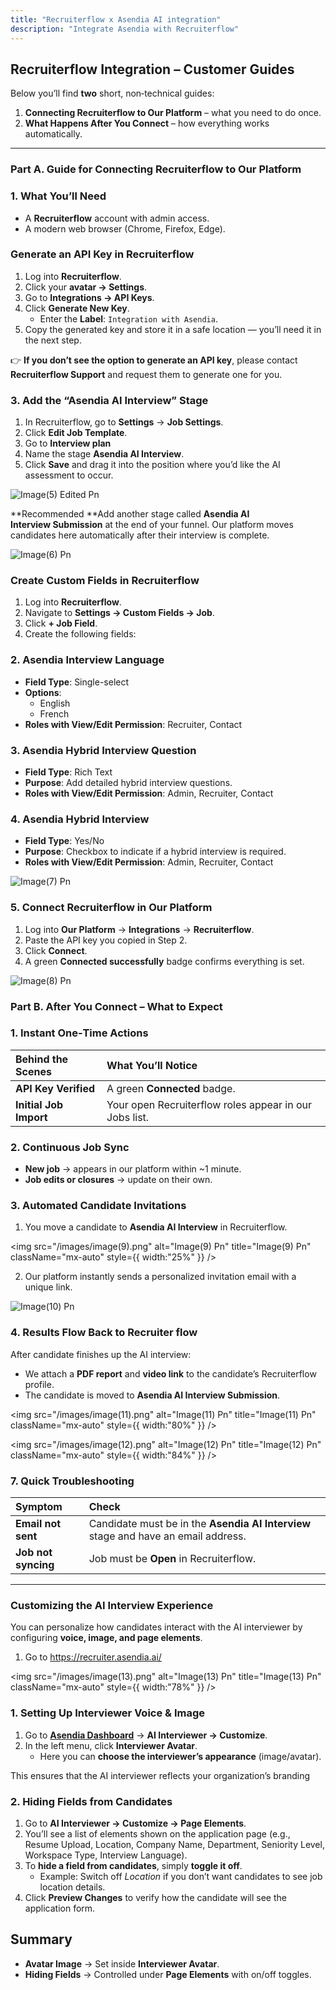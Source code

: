 ```yaml
---
title: "Recruiterflow x Asendia AI integration"
description: "Integrate Asendia with Recruiterflow"
---
```


## Recruiterflow Integration – Customer Guides

Below you’ll find **two** short, non‑technical guides:

1. **Connecting Recruiterflow to Our Platform** – what you need to do once.
2. **What Happens After You Connect** – how everything works automatically.

---

### Part A. Guide for Connecting Recruiterflow to Our Platform

### 1. What You’ll Need

- A **Recruiterflow** account with admin access.
- A modern web browser (Chrome, Firefox, Edge).

### Generate an API Key in Recruiterflow

1. Log into **Recruiterflow**.
2. Click your **avatar → Settings**.
3. Go to **Integrations → API Keys**.
4. Click **Generate New Key**.
   - Enter the **Label**: `Integration with Asendia`.
5. Copy the generated key and store it in a safe location — you’ll need it in the next step.

👉 **If you don’t see the option to generate an API key**, please contact **Recruiterflow Support** and request them to generate one for you.

### 3. Add the “Asendia AI Interview” Stage

1. In Recruiterflow, go to **Settings** → **Job Settings**.
2. Click **Edit Job Template**.
3. Go to **Interview plan**
4. Name the stage **Asendia AI Interview**.
5. Click **Save** and drag it into the position where you’d like the AI assessment to occur.

![Image(5) Edited Pn](/images/image\(5\)-Edited.png)

\*\*Recommended \*\*Add another stage called **Asendia AI Interview Submission** at the end of your funnel. Our platform moves candidates here automatically after their interview is complete.

![Image(6) Pn](/images/image\(6\).png)

### Create Custom Fields in Recruiterflow

1. Log into **Recruiterflow**.
2. Navigate to **Settings → Custom Fields → Job**.
3. Click **\+ Job Field**.
4. Create the following fields:

### 2. Asendia Interview Language

- **Field Type**: Single-select
- **Options**:
  - English
  - French
- **Roles with View/Edit Permission**: Recruiter, Contact

### 3. Asendia Hybrid Interview Question

- **Field Type**: Rich Text
- **Purpose**: Add detailed hybrid interview questions.
- **Roles with View/Edit Permission**: Admin, Recruiter, Contact

### 4. Asendia Hybrid Interview

- **Field Type**: Yes/No
- **Purpose**: Checkbox to indicate if a hybrid interview is required.
- **Roles with View/Edit Permission**: Admin, Recruiter, Contact

![Image(7) Pn](/images/image\(7\).png)

### 5. Connect Recruiterflow in Our Platform

1. Log into **Our Platform** → **Integrations** → **Recruiterflow**.
2. Paste the API key you copied in Step 2.
3. Click **Connect**.
4. A green **Connected successfully** badge confirms everything is set.

![Image(8) Pn](/images/image\(8\).png)

### Part B. After You Connect – What to Expect

### 1. Instant One‑Time Actions

| Behind the Scenes      | What You’ll Notice                                     |
| :--------------------- | :----------------------------------------------------- |
| **API Key Verified**   | A green **Connected** badge.                           |
| **Initial Job Import** | Your open Recruiterflow roles appear in our Jobs list. |

### 2. Continuous Job Sync

- **New job** → appears in our platform within ~1 minute.
- **Job edits or closures** → update on their own.

### 3. Automated Candidate Invitations

1. You move a candidate to **Asendia AI Interview** in Recruiterflow.

<img
  src="/images/image(9).png"
  alt="Image(9) Pn"
  title="Image(9) Pn"
  className="mx-auto"
  style={{ width:"25%" }}
/>

2. Our platform instantly sends a personalized invitation email with a unique link.

<img
  src="/images/image(10).png"
  alt="Image(10) Pn"
  title="Image(10) Pn"
  className="mx-auto"
/>

### 4. Results Flow Back to Recruiter flow

After candidate finishes up the AI interview:

- We attach a **PDF report** and **video link** to the candidate’s Recruiterflow profile.
- The candidate is moved to **Asendia AI Interview Submission**.

<img
  src="/images/image(11).png"
  alt="Image(11) Pn"
  title="Image(11) Pn"
  className="mx-auto"
  style={{ width:"80%" }}
/>

<img
  src="/images/image(12).png"
  alt="Image(12) Pn"
  title="Image(12) Pn"
  className="mx-auto"
  style={{ width:"84%" }}
/>

### 7. Quick Troubleshooting

| Symptom             | Check                                                                              |
| :------------------ | :--------------------------------------------------------------------------------- |
| **Email not sent**  | Candidate must be in the **Asendia AI Interview** stage and have an email address. |
| **Job not syncing** | Job must be **Open** in Recruiterflow.                                             |

---

### Customizing the AI Interview Experience

You can personalize how candidates interact with the AI interviewer by configuring **voice, image, and page elements**.

1. Go to https://recruiter.asendia.ai/

<img
  src="/images/image(13).png"
  alt="Image(13) Pn"
  title="Image(13) Pn"
  className="mx-auto"
  style={{ width:"78%" }}
/>

### 1. Setting Up Interviewer Voice & Image

1. Go to [**Asendia Dashboard**](https://recruiter.asendia.ai/) → **AI Interviewer → Customize**.
2. In the left menu, click **Interviewer Avatar**.
   - Here you can **choose the interviewer’s appearance** (image/avatar).

This ensures that the AI interviewer reflects your organization’s branding

### 2. Hiding Fields from Candidates

1. Go to **AI Interviewer → Customize → Page Elements**.
2. You’ll see a list of elements shown on the application page (e.g., Resume Upload, Location, Company Name, Department, Seniority Level, Workspace Type, Interview Language).
3. To **hide a field from candidates**, simply **toggle it off**.
   - Example: Switch off _Location_ if you don’t want candidates to see job location details.
4. Click **Preview Changes** to verify how the candidate will see the application form.

## **Summary**

- **Avatar Image** → Set inside **Interviewer Avatar**.
- **Hiding Fields** → Controlled under **Page Elements** with on/off toggles.